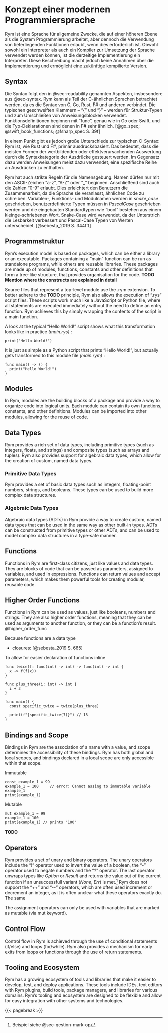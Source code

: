 <!-- # Concept of a modern programming language -->
# Konzept einer modernen Programmiersprache

<!--
Rym is a general purpose language designed to work at a level above systems
programming, while still allowing the use of lower level features when required.
Although both an interpreter and a compiler can be used to implement Rym,
the current implementation is an interpreter.
However, this description makes no assumptions about the
implementation and enables a future compiled version.
-->
Rym ist eine Sprache für allgemeine Zwecke, die auf einer höheren Ebene als die System
Programmierung arbeitet, aber dennoch die Verwendung von tieferliegenden Funktionen erlaubt, wenn dies erforderlich ist.
Obwohl sowohl ein Interpreter als auch ein Kompiler zur Umsetzung der Sprache verwendet werden können,
ist die derzeitige Implementierung ein Interpreter.
Diese Beschreibung macht jedoch keine Annahmen über die
Implementierung und ermöglicht eine zukünftige kompilierte Version.

## Syntax

<!--
The syntax follows the aspects mentioned in @sec-readability, especially @sec-syntax.
Rym can be considered part of the C-style languages, as it combines syntax from C, Go, Rust, F# and others.
The typical braces -- "{" and "}" -- are used for structure types and to enclose blocks of statements.
Function definitions begin with "func", just as they do in Go or Swift, and the type declarations are very similar to those in F#.
-->
Die Syntax folgt den in @sec-readability genannten Aspekten, insbesondere aus @sec-syntax.
Rym kann als Teil der C-ähnlichen Sprachen betrachtet werden, da es die Syntax von C, Go, Rust, F# und anderen verbindet.
Die typischen geschweiften Klammern -- "{" und "}" -- werden für Struktur-Typen und zum Umschließen von Anweisungsblöcken verwendet.
Funktionsdefinitionen beginnen mit "func", genau wie in Go oder Swift, und die Typ-Deklarationen sind denen in F# sehr ähnlich.
[@go_spec; @swift_book_functions; @fsharp_spec S. 39f]

<!--
However, it differs from typical C-style syntax in one major way: It is primarily expression-based, like Rust and F#.
This means that most forms of value-producing or effect-causing evaluation are controlled by the syntax category of expressions.
In contrast, statements are mostly used to contain and explicitly sequence the evaluation of expressions.
-->
In einem Punkt gibt es jedoch große Unterschiede zur typischen C-Syntax: Rym ist, wie Rust und F#, primär ausdrucksbasiert.
Das bedeutet, dass die meisten Formen der wertbildenden oder effektverursachenden Auswertung durch die Syntaxkategorie der Ausdrücke gesteuert werden.
Im Gegensatz dazu werden Anweisungen meist dazu verwendet, eine spezifische Reihe an Ausdrücken zu enthalten.
<!-- TODO explain why expressions are useful -->

<!--
Rym also has strict naming rules.
Names can only begin with the ASCII characters "a-z", "A-Z" or "\_". After that, the numbers "0-9" are also allowed.
This makes it easier for users to work together because the language forces them to write similar code.
Variable, function and module names are written in _snake\_case_,
user-defined types must use _PascalCase_ and the core built-in types such as "bool" are single lowercase words.
Snake case is used because the underscore improves readability.
Pascal case distinguishes types from values.
-->
Rym hat auch strikte Regeln für die Namensgebung.
Namen dürfen nur mit den ASCII-Zeichen "a-z", "A-Z" oder "\_" beginnen. Anschließend sind auch die Zahlen "0-9" erlaubt.
Dies erleichtert den Benutzern die Zusammenarbeit, da die Sprache sie veranlasst, ähnlichen Code zu schreiben.
Variablen-, Funktions- und Modulnamen werden in _snake\_case_ geschrieben,
benutzerdefinierte Typen müssen in _PascalCase_ geschrieben werden und die eingebauten Standardtypen wie "bool" bestehen aus einem kleinge-schriebenen Wort.
Snake-Case wird verwendet, da der Unterstrich die Lesbarkeit verbessert und Pascal-Case Typen von Werten unterscheidet.
[@sebesta_2019 S. 344fff]

<!-- __TODO Explain difference between syntax and semantics__ -->

<!-- ## Program Structure -->
## Programmstruktur

Rym's execution model is based on packages, which can be either a library or an executable.
Packages containing a "main" function can be run as standalone programs, while others are reusable libraries.
These packages are made up of modules, functions, constants and other definitions that form a tree-like structure,
that provides organisation for the code.
__TODO Mention where the constructs are explained in detail__

Source files that represent a top-level module use the .rym extension.
To better adhere to the __TODO__ principle, Rym also allows the execution of ".rys" script files.
These scripts work much like a JavaScript or Python file,
where all statements are executed immediately without the need to define an entry function.
Rym achieves this by simply wrapping the contents of the script in a main function.

A look at the typical "Hello World!" script shows what this transformation looks like in practice _(main.rys)_ :

```rym
print("Hello World!")
```

It is just as simple as a Python script that prints "Hello World!\n", but actually gets transformed to this module file _(main.rym)_ :

```rym
func main() -> () {
  print("Hello World!")
}
```

## Modules {#sec-modules}

In Rym, modules are the building blocks of a package and provide a way to organize code into logical units.
Each module can contain its own functions, constants, and other definitions.
Modules can be imported into other modules, allowing for the reuse of code.

## Data Types {#sec-data-types}

Rym provides a rich set of data types, including primitive types (such as integers, floats, and strings)
and composite types (such as arrays and tuples). Rym also provides support for algebraic data types,
which allow for the creation of custom, named data types.

### Primitive Data Types {#sec-primitive-data-types}

Rym provides a set of basic data types such as integers, floating-point numbers, strings, and booleans.
These types can be used to build more complex data structures.

### Algebraic Data Types {#sec-algebraic-data-types}

Algebraic data types (ADTs) in Rym provide a way to create custom, named data types that can be used in the same way as other built-in types.
ADTs can be constructed from primitive types or other ADTs, and can be used to model complex data structures in a type-safe manner.

## Functions {#sec-functions}

Functions in Rym are first-class citizens, just like values and data types.
They are blocks of code that can be passed as parameters, assigned to variables, and used in expressions.
Functions can return values and accept parameters, which makes them powerful tools for creating modular, reusable code.

## Higher Order Functions

Functions in Rym can be used as values, just like booleans, numbers and strings.
They are also higher order functions, meaning that they can be used as arguments to another function, or they can be a function's result.
@higher_order_func

Because functions are a data type

- closures: [@sebesta_2019 S. 665]

To allow for easier declaration of functions inline

```rym
func twice(f: func(int) -> int) -> func(int) -> int {
  x -> f(f(x))
}

func plus_three(i: int) -> int {
  i + 3
}

func main() {
  const specific_twice = twice(plus_three)

  print(f"{specific_twice(7)}") // 13
}
```


## Bindings and Scope {#sec-bindings-and-scope}

Bindings in Rym are the association of a name with a value, and scope determines the accessibility of these bindings.
Rym has both global and local scopes, and bindings declared in a local scope are only accessible within that scope.

Immutable

```rym
const example_1 = 99
example_1 = 100     // error: Cannot assing to immutable variable example_1
print(example_1)
```

Mutable

```rym
mut example_1 = 99
example_1 = 100
print(example_1) // prints "100"
```

__TODO__

## Operators

Rym provides a set of unary and binary operators.
The unary operators include the "!" operator used to invert the value of a boolean,
the "-" operator used to negate numbers
and the "?" operator.
The last operator unwraps types like _Option_ or _Result_
and returns the value out of the current function if an unsuccessfull variant (_None_, _Err_) is met.^[Beispiel siehe @sec-qestion-mark-op]
Rym does not support the "++" and "-\-" operators,
which are often used increment or decrement an integer,
as it is often unclear what these operators exactly do.
The same

The assignment operators can only be used with variables that are marked as mutable (via mut keyword).

## Control Flow {#sec-control-flow}

Control flow in Rym is achieved through the use of conditional statements (if/else) and loops (for/while).
Rym also provides a mechanism for early exits from loops or functions through the use of return statements.

## Tooling and Ecosystem {#sec-tooling-and-ecosystem}

Rym has a growing ecosystem of tools and libraries that make it easier to develop, test, and deploy applications.
These tools include IDEs, text editors with Rym plugins, build tools, package managers, and libraries for various domains.
Rym's tooling and ecosystem are designed to be flexible and allow for easy integration with other systems and technologies.

{{< pagebreak >}}
